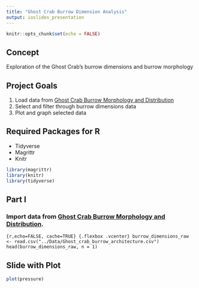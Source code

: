 ```yaml
---
title: "Ghost Crab Burrow Dimension Analysis"
output: ioslides_presentation
---
```


```r
knitr::opts_chunk$set(echo = FALSE)
```




## Concept
Exploration of the Ghost Crab's burrow dimensions and burrow morphology




## Project Goals 
1. Load data from [Ghost Crab Burrow Morphology and Distribution](https://doi.org/10.6084/m9.figshare.6895109) 
2. Select and filter through burrow dimensions data 
2. Plot and graph selected data




## Required Packages for R
- Tidyverse
- Magrittr
- Knitr
```r
library(magrittr)
library(knitr)
library(tidyverse)
```



## Part I
### Import data from [Ghost Crab Burrow Morphology and Distribution](https://doi.org/10.6084/m9.figshare.6895109).
```{r,echo=FALSE, cache=TRUE} {.flexbox .vcenter}
burrow_dimensions_raw <- read.csv("../Data/Ghost_crab_burrow_architecture.csv")
head(burrow_dimensions_raw, n = 1)
```



## Slide with Plot
```r
plot(pressure)
```

